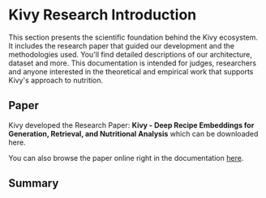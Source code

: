 
# Kivy Research Introduction

This section presents the scientific foundation behind the Kivy ecosystem. It includes the research paper that guided our development and the methodologies used. You'll find detailed descriptions of our architecture, dataset and more. This documentation is intended for judges, researchers and anyone interested in the theoretical and empirical work that supports Kivy's approach to nutrition.

## Paper

Kivy developed the Research Paper: **Kivy - Deep Recipe Embeddings for Generation, Retrieval, and
Nutritional Analysis** which can be downloaded here.

<FileDownload
  name='Kivy Research Introduction.pdf'
  href='https://drive.google.com/uc?id=1jUXxzN8PURERoxYbEd-T2kPQgI-d4-xp'
  size='815 KB'
/>

You can also browse the paper online right in the documentation [here](/docs/research/research-paper/abstract).

## Summary
